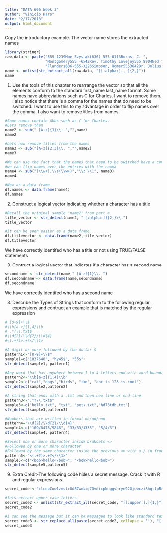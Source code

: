 ```yaml
---
title: "DATA 606 Week 3"
author: "Vinicio Haro"
date: "2/17/2018"
output: html_document
---
```


Copy the introductory example. The vector name stores the extracted names 
```r
library(stringr)
raw.data <- paste("555-1239Moe Szyslak(636) 555-0113Burns, C. ",
                  "Montgomery555 -6542Rev. Timothy Lovejoy555 8904Ned ",
                  "Flanders636-555-3226Simpson, Homer5553642Dr. Julius Hibbert")
name <- unlist(str_extract_all(raw.data, "[[:alpha:]., ]{2,}"))
name
```

1) Use the tools of this chapter to rearrange the vector so that all the elements conform to the standard first_name last_name format. 
Some names have abbreviations such as C for Charles. I want to remove them. I also notice that there is a comma for the names that do need to be switched. I want to use this to my advantage in order to flip names over the comma. I also want to remove titles from names. 
```r
#Some names contain Abbs such as C for Charles. 
#Lets remove them 
name2 <- sub(" [A-z]{1}\\. ","",name)
name2
```

```r
#Lets now remove titles from the names
name3 <- sub("[A-z]{2,3}\\. ","",name2)
name3
```

```r
#We can use the fact that the names that need to be switched have a comma,
#we can flip names over the entries with the comma
name4 <- sub("(\\w+),\\s(\\w+)","\\2 \\1", name3)
name4

```

```r
#Now as a data frame 
df.names <- data.frame(name4)
df.names
```

2) Construct a logical vector indicating whether a character has a title 
```r
#Recall the original sample 'name2' from part a
title_vector <- str_detect(name2, "[[:alpha:]]{2,}\\.")
title_vector
```
```r
#It can be seen easier as a data frame
df.titlevector <- data.frame(name2,title_vector)
df.titlevector
```

We have correctly identifed who has a title or not using TRUE/FALSE statements 

3) Contruct a logical vector that indicates if a character has a second name
```r
secondname <- str_detect(name," [A-z]{1}\\. ")
df.secondname <- data.frame(name,secondname)
df.secondname
```
We have correctly identifed who has a second name 

3) Describe the Types of Strings that conform to the following regular expressions and contruct an example that is matched by the regular expression 
```r
# [0-9]+\\$
#\\b[a-z]{1,4}\\b
# .*?\\.txt$
#\\d{2}/\\d{2}/\\d{4}
#<(.+?)>.+?</\\1>
```

```r
#A digit or more followed by the dollar $ 
pattern1<-"[0-9]+\\$"
sample1=c("1837648", "hy45$", "55$")
str_detect(sample1, pattern1)
```
```r
#Any word that has anywhere between 1 to 4 letters end with word boundary
pattern2<-"\\b[a-z]{1,4}\\b"
sample2<-c("cat","dogs","birds", "the", "abc is 123 is cool")
str_detect(sample2,pattern2)
```

```r
#A string that ends with a .txt and then new line or end line 
pattern3<-".*?\\.txt$"
sample3<-c("hello.txt", "txt", "pets.txt","hd73tdh.txt")
str_detect(sample3,pattern3)
```

```r
#Numbers that are written in format nn/nn/nnn
pattern4='\\d{2}/\\d{2}/\\d{4}'
sample4<-c("109/8473/9848", "33/33/3333", "5/4/3")
str_detect(sample4, pattern4)
```

```r
#Select one or more character inside brakcets <>
#Followed by one or more character 
#Followed by the same character inside the previous <> with a / in front (html format)
pattern5<-"<(.+?)>.+?</\\1>"
sample5<-c("<bob>hello</bob>", "<bob>hello<bob>")
str_detect(sample5,pattern5)
```

9) Extra Credit-The following code hides a secret message. Crack it with R and regular expressions. 
```r
secret_code <-"clcopCow1zmstc0d87wnkig7OvdicpNuggvhryn92Gjuwczi8hqrfpRxs5Aj5dwpn0TanwoUwisdij7Lj8kpf03AT5Idr3coc0bt7yczjatOaootj55t3Nj3ne6c4Sfek.r1w1YwwojigOd6vrfUrbz2.2bkAnbhzgv4R9i05zEcrop.wAgnb.SqoU65fPa1otfb7wEm24k6t3sR9zqe5fy89n6Nd5t9kc4fE905gmc4Rgxo5nhDk!gr"

```

```r
#lets extract upper case letters
secret_code2 <- unlist(str_extract_all(secret_code, "[[:upper:].]{1,}"))
secret_code2
```

```r
#I can see the message but it can be massaged to look like standard text that anyone could read
secret_code3 <- str_replace_all(paste(secret_code2, collapse = ''), "[.]", " ")
secret_code3
```

